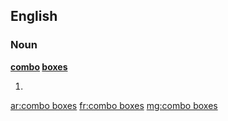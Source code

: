 ==English==

===Noun===
'''[[combo]] [[box]]es'''

# {{plural of|combo box}}

[[ar:combo boxes]]
[[fr:combo boxes]]
[[mg:combo boxes]]